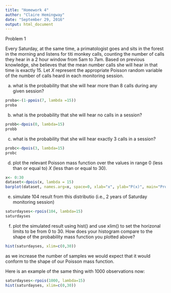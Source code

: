 ```yaml
---
title: "Homework 4"
author: "Claire Hemingway"
date: "September 29, 2016"
output: html_document
---
```

Problem 1

Every Saturday, at the same time, a primatologist goes and sits in the forest in the morning and listens for titi monkey calls, counting the number of calls they hear in a 2 hour window from 5am to 7am. Based on previous knowledge, she believes that the mean number calls she will hear in that time is exactly 15. Let $X$ represent the appropriate Poisson random variable of the number of calls heard in each monitoring session.

a. what is the probability that she will hear more than 8 calls during any given session?

```r
proba<-(1-ppois(7, lambda =15))
proba
```
b. what is the probability that she will hear no calls in a session?

```r
probb<-dpois(0, lambda=15)
probb
```

c. what is the probability that she will hear exactly 3 calls in a session?

```r
probc<-dpois(3, lambda=15)
probc
```

d. plot the relevant Poisson mass function over the values in range 0 (less than or equal to) $X$ (less than or equal to 30).

```r
x<- 0:30
dataset<-dpois(x, lambda = 15)
barplot(dataset, names.arg=x, space=0, xlab="x", ylab="P(x)", main="Probability Mass Function: Primate Calls")
```

e. simulate 104 result from this distributio (i.e., 2 years of Saturday monitoring session)

```r
saturdayses<-rpois(104, lambda=15)
saturdayses
```

f. plot the simulated result using hist() and use xlim() to set the horizonal limits to be from 0 to 30. How does your histogram compare to the shape of the probability mass function you plotted above?

```r
hist(saturdayses, xlim=c(0,30))
```

as we increase the number of samples we would expect that it would conform to the shape of our Poisson mass function.

Here is an example of the same thing with 1000 observations now:

```r
saturdayses<-rpois(1000, lambda=15)
hist(saturdayses, xlim=c(0,30))
```